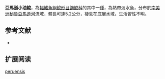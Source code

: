 {{Speciesbox
| name = 亞馬遜小油鯰
| image = 
| image_width = 250px
| status = NE
| status_system = IUCN3.1
| genus = Pimelodella
| species = peruensis
| authority = [[Fowler|Fowler]], 1915
| synonyms = *'' Pimelodella peruense'',Fowler, 1915
}}

'''亞馬遜小油鯰'''，為[[輻鰭魚綱|輻鰭魚綱]][[鯰形目|鯰形目]][[鼬鯰科|鼬鯰科]]的其中一[[種|種]]，為熱帶淡水魚，分布於[[南美洲|南美洲]][[秘魯|秘魯]][[亞馬遜河|亞馬遜河]]流域，體長可達5.2公分，棲息在底層水域，生活習性不明。

==参考文献==
*{{FishBase_species|genus=Pimelodella|species=peruensis|year=2015|month=7}}

== 扩展阅读 ==
{{refbegin}}
{{wikispecies-inline|Pimelodella peruensis|亞馬遜小油鯰}}
{{refend}}
{{Taxonbar|from=Q6430431}}

[[Category:小油鯰屬|peruensis]]